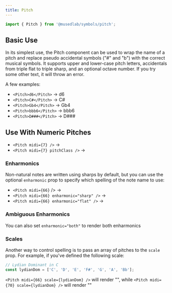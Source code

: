 ```yaml
---
title: Pitch
---
```



```js
import { Pitch } from '@musedlab/symbols/pitch';
```

## Basic Use

In its simplest use, the Pitch component can be used to wrap the name of a pitch
and replace pseudo accidental symbols ("#" and "b") with the correct musical
symbols. It supports upper and lower-case pitch letters, accidentals from triple
flat to triple sharp, and an optional octave number. If you try some other text,
it will throw an error.

A few examples:

- `<Pitch>d6</Pitch>` &rarr; <Pitch>d6</Pitch>
- `<Pitch>C#</Pitch>` &rarr; <Pitch>C#</Pitch>
- `<Pitch>Gb4</Pitch>` &rarr; <Pitch>Gb4</Pitch>
- `<Pitch>bbb6</Pitch>` &rarr; <Pitch>bbb6</Pitch>
- `<Pitch>D###</Pitch>` &rarr; <Pitch>D###</Pitch>

## Use With Numeric Pitches

- `<Pitch midi={7} />` &rarr; <Pitch midi={7} />
- `<Pitch midi={7} pitchClass />` &rarr; <Pitch midi={7} pitchClass />

### Enharmonics

Non-natural notes are written using sharps by default, but you can use the
optional `enharmonic` prop to specify which spelling of the note name to use:

- `<Pitch midi={66}` /> &rarr; <Pitch midi={66} />
- `<Pitch midi={66} enharmonic="sharp" />` &rarr;
  <Pitch midi={66} enharmonic="sharp" />
- `<Pitch midi={66} enharmonic="flat" />` &rarr;
  <Pitch midi={66} enharmonic="flat" />

### Ambiguous Enharmonics

You can also set `enharmonic="both"` to render both enharmonics

### Scales

Another way to control spelling is to pass an array of pitches to the `scale`
prop. For example, if you've defined the following scale:

```js
// Lydian Dominant in C
const lydianDom = ['C', 'D', 'E', 'F#', 'G', 'A', 'Bb'];
```


`<Pitch midi={66} scale={lydianDom} />` will render
"<Pitch midi={66} scale={lydianDom} />", while
`<Pitch midi={70} scale={lydianDom} />` will render
"<Pitch midi={70} scale={lydianDom} />"

